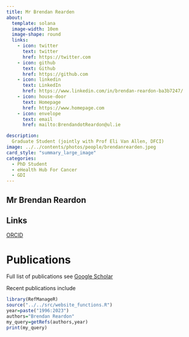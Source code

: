 ```yaml
---
title: Mr Brendan Rearden
about:
  template: solana
  image-width: 10em
  image-shape: round
  links:
    - icon: twitter
      text: twitter
      href: https://twitter.com
    - icon: github
      text: Github
      href: https://github.com
    - icon: linkedin
      text: LinkedIn
      href: https://www.linkedin.com/in/brendan-reardon-ba3b7247/
    - icon: house-door
      text: Homepage
      href: https://www.homepage.com 
    - icon: envelope
      text: email
      href: mailto:BrendandotReardon@ul.ie

description: 
  Graduate Student (jointly with Prof Eli Van Allen, DFCI)
image: ../../contents/photos/people/brendanrearden.jpeg
card_style: "summary_large_image"
categories:
  - PhD Student
  - eHealth Hub For Cancer
  - GDI
---
```


## Mr Brendan Reardon

## Links

[ORCID](https://orcid.org/..)

# Publications

Full list of publications see [Google Scholar](https://scholar.google.com/citations?user=K_J6gxsAAAAJ)

Recent publications include

```r
library(RefManageR)
source("../../src/website_functions.R")
year=paste("1996:2023")
authors="Brendan Reardon"
my_query=getRefs(authors,year)
print(my_query)
```
